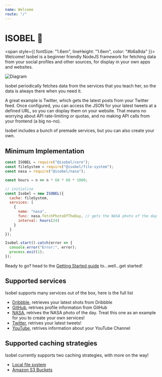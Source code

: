 ```yaml
---
name: Welcome
route: "/"
---
```


# ISOBEL 🐶

<span style={{ fontSize: "1.6em", lineHeight: "1.6em", color: "#b6a9da" }}>
  Welcome! Isobel is a beginner friendly NodeJS framework for fetching data from
  your social profiles and other sources, for display in your own apps and
  websites.
</span>

![Diagram](./guides/diagram.svg)

Isobel periodically fetches data from the services that you teach
her, so the data is always there when you need it.

A great example is Twitter, which gets the latest posts from your Twitter feed. Once configured, you can access the JSON for your latest tweets at a defined URL, so you can display them on your website. That means no worrying about API rate-limiting or quotas, and no making API calls from your frontend (a big no-no).

Isobel includes a bunch of premade services, but you can also create your own.

## Minimum Implementation

```javascript
const ISOBEL = require("@isobel/core");
const fileSystem = require("@isobel/file-system");
const nasa = require("@isobel/nasa");

const hours = n => n * 60 * 60 * 1000;

// initialise
const Isobel = new ISOBEL({
  cache: fileSystem,
  services: [
    {
      name: "nasa",
      func: nasa.fetchPhotoOfTheDay, // gets the NASA photo of the day
      interval: hours(24)
    }
  ]
});

Isobel.start().catch(error => {
  console.error("Error:", error);
  process.exit(1);
});
```

Ready to go? head to the [Getting Started guide](https://isobeljs.com/guides-getting-started) to...well...get started!

## Supported services

Isobel supports many services out of the box, here is the full list

- [Dribbble](https://isobeljs.com/packages-services-dribbble-readme), retrieves your latest shots from Dribbble
- [GitHub](https://isobeljs.com/packages-services-github-readme), retrives profile information from GitHub
- [NASA](https://isobeljs.com/packages-services-nasa-readme), retrives the NASA photo of the day. Treat this one as an example for you to create your own services!
- [Twitter](https://isobeljs.com/packages-services-twitter-readme), retrives your latest tweets!
- [YouTube](https://isobeljs.com/packages-services-youtube-readme), retrives information about your YouTube Channel

## Supported caching strategies

Isobel currently supports two caching strategies, with more on the way!

- [Local file system](https://isobeljs.com/packages-file-system-readme)
- [Amazon S3 Buckets](https://isobeljs.com/packages-s3-readme)
